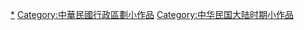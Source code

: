{{Hiddencat}}

[[Category:中华民国大陆时期行政区划|*]]
[[Category:中華民國行政區劃小作品|Category:中華民國行政區劃小作品]]
[[Category:中华民国大陆时期小作品|Category:中华民国大陆时期小作品]]